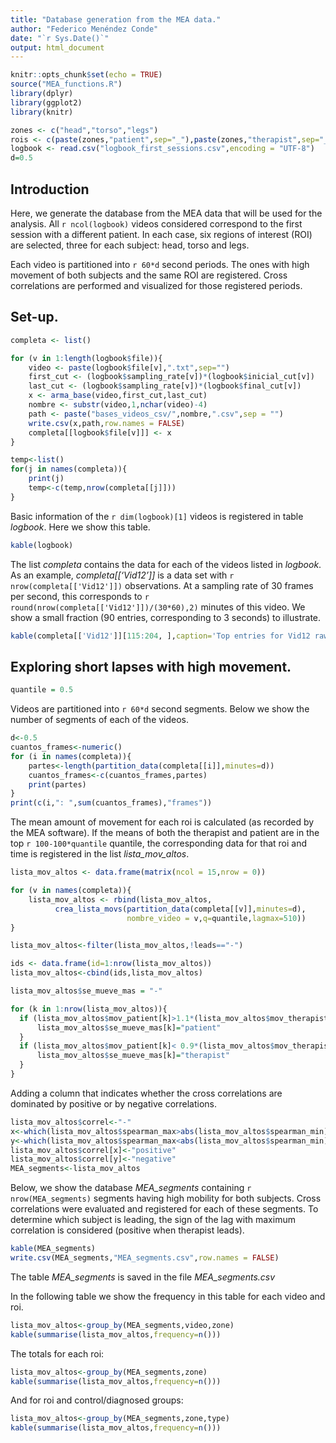 ```yaml
---
title: "Database generation from the MEA data."
author: "Federico Menéndez Conde"
date: "`r Sys.Date()`"
output: html_document
---
```


```r
knitr::opts_chunk$set(echo = TRUE)
source("MEA_functions.R")
library(dplyr)
library(ggplot2)
library(knitr)
```

```r
zones <- c("head","torso","legs")
rois <- c(paste(zones,"patient",sep="_"),paste(zones,"therapist",sep="_"))
logbook <- read.csv("logbook_first_sessions.csv",encoding = "UTF-8")
d=0.5
```

## Introduction

Here, we generate the database from the MEA data that will be used for the analysis. All `r ncol(logbook)` videos considered correspond to the first session with a different patient. In each case, six regions of interest (ROI) are selected, three for each subject: head, torso and legs. 


Each video is partitioned into `r 60*d` second periods. The ones with high movement of both subjects and the same ROI are registered. Cross correlations are performed and visualized for those registered periods. 


## Set-up. 


```r
completa <- list()

for (v in 1:length(logbook$file)){
    video <- paste(logbook$file[v],".txt",sep="")
    first_cut <- (logbook$sampling_rate[v])*(logbook$inicial_cut[v])
    last_cut <- (logbook$sampling_rate[v])*(logbook$final_cut[v])
    x <- arma_base(video,first_cut,last_cut)
    nombre <- substr(video,1,nchar(video)-4)
    path <- paste("bases_videos_csv/",nombre,".csv",sep = "")
    write.csv(x,path,row.names = FALSE)
    completa[[logbook$file[v]]] <- x
}

temp<-list()
for(j in names(completa)){
    print(j)
    temp<-c(temp,nrow(completa[[j]]))
}
```

Basic information of the `r dim(logbook)[1]` videos is registered in table _logbook_. Here we show this table.   

```r
kable(logbook)
```

The list _completa_ contains the data for each of the videos listed in _logbook_. As an example, _completa[['Vid12']]_ is a data set with `r nrow(completa[['Vid12']])` observations. At a sampling rate of 30 frames per second, this corresponds to 
`r round(nrow(completa[['Vid12']])/(30*60),2)` minutes of this video. We show a small fraction (90 entries, corresponding to 3 seconds) to illustrate. 

```r
kable(completa[['Vid12']][115:204, ],caption='Top entries for Vid12 raw data.')
```

## Exploring short lapses with high movement.

```r
quantile = 0.5
```

Videos are partitioned into `r 60*d` second segments. Below we show the number of segments of each of the videos.


```r
d<-0.5
cuantos_frames<-numeric()
for (i in names(completa)){
    partes<-length(partition_data(completa[[i]],minutes=d))
    cuantos_frames<-c(cuantos_frames,partes)
    print(partes)
}
print(c(i,": ",sum(cuantos_frames),"frames"))
```

The mean amount of movement for each roi is calculated (as recorded by the MEA software). If the means of both the therapist and patient are in the top `r 100-100*quantile` quantile, the corresponding data for that roi and time is registered in the list _lista_mov_altos_. 


```r
lista_mov_altos <- data.frame(matrix(ncol = 15,nrow = 0))  

for (v in names(completa)){
    lista_mov_altos <- rbind(lista_mov_altos,
          crea_lista_movs(partition_data(completa[[v]],minutes=d),
                          nombre_video = v,q=quantile,lagmax=510))    
}

lista_mov_altos<-filter(lista_mov_altos,!leads=="-")

ids <- data.frame(id=1:nrow(lista_mov_altos))
lista_mov_altos<-cbind(ids,lista_mov_altos)

lista_mov_altos$se_mueve_mas = "-"

for (k in 1:nrow(lista_mov_altos)){
  if (lista_mov_altos$mov_patient[k]>1.1*(lista_mov_altos$mov_therapist[k])){
      lista_mov_altos$se_mueve_mas[k]="patient"
  }    
  if (lista_mov_altos$mov_patient[k]< 0.9*(lista_mov_altos$mov_therapist[k])){
      lista_mov_altos$se_mueve_mas[k]="therapist"    
  }
}
```


Adding a column that indicates whether the cross correlations are dominated by positive or by negative correlations.

```r
lista_mov_altos$correl<-"-"
x<-which(lista_mov_altos$spearman_max>abs(lista_mov_altos$spearman_min))
y<-which(lista_mov_altos$spearman_max<abs(lista_mov_altos$spearman_min))
lista_mov_altos$correl[x]<-"positive"
lista_mov_altos$correl[y]<-"negative"
MEA_segments<-lista_mov_altos
```


Below, we show the database _MEA_segments_ containing `r nrow(MEA_segments)` segments having high mobility for both subjects. Cross correlations were evaluated and registered for each of these segments. To determine which subject is leading, the sign of the lag with maximum correlation is considered (positive when therapist leads). 

```r
kable(MEA_segments)
write.csv(MEA_segments,"MEA_segments.csv",row.names = FALSE)
```

The table _MEA_segments_ is saved in the file _MEA_segments.csv_  

In the following table we show the frequency in this table for each video and roi. 

```r
lista_mov_altos<-group_by(MEA_segments,video,zone)
kable(summarise(lista_mov_altos,frequency=n()))
```

The totals for each roi:

```r
lista_mov_altos<-group_by(MEA_segments,zone)
kable(summarise(lista_mov_altos,frequency=n()))
```

And for roi and control/diagnosed groups:

```r
lista_mov_altos<-group_by(MEA_segments,zone,type)
kable(summarise(lista_mov_altos,frequency=n()))
```

